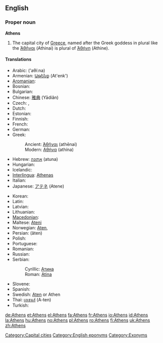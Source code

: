 {{wikipedia}}
==English==

===Proper noun===
'''Athens'''

# The capital city of [[Greece]], named after the Greek goddess in plural like the {{grc}} [[Ἀθῆναι]] (Athinai) is plural of [[Ἀθήνη]] (Athine).

====Translations====
{{trans-top|capital city of Greece}}
* Arabic: {{Arab|[[اثينا|أثينا]]}} ('aθí:na) {{f}}
* Armenian: [[Աթենք]] (At'enk')
* [[Aromanian]]: {{tø|rup|Athina|f|xs=Aromanian}}
* Bosnian: {{t-|bs|Atina|f}}
* Bulgarian: {{t-|bg|Атина|f|tr=Atína|sc=Cyrl}}
* Chinese: [[雅典]] (Yādiǎn)
* Czech: {{t-|cs|Atény|f|p}}, {{t-|cs|Athény|f|p}}
* Dutch: {{t+|nl|Athene}}
* Estonian: {{t-|et|Ateena}}
* Finnish: {{t+|fi|Ateena}}
* French: {{t+|fr|Athènes}}
* German: {{t+|de|Athen|n}}
* Greek:
*: Ancient: [[Ἀθῆναι]] (athēnai) {{f|p}}
*: Modern: [[Αθήνα]] (athína) {{f}}
* Hebrew: [[אתונה]] (atuna)
* Hungarian: {{t+|hu|Athén}}
* Icelandic: {{t+|is|Aþena|f}}
* [[Interlingua]]: [[Athenas]]
* Italian: {{t-|it|Atene|f}}
* Japanese: [[アテネ]] (Atene)
{{trans-mid}}
* Korean: {{t+|ko|아테네|sc=Hang}}
* Latin: {{t+|la|Athenae|f|p}}
* Latvian: {{t-|lv|Atēnas|f|p|xs=Latvian}}
* Lithuanian: {{t-|lt|Atėnai|xs=Lithuanian}}
* [[Macedonian]]: {{t-|mk|Атина|f|tr=Átina|sc=Cyrl|xs=Macedonian}}
* Maltese: [[Ateni]]
* Norwegian: [[Aten]],  {{t|no|Athen}}
* Persian: {{fa-Arab|[[آتن]]}} (âten)
* Polish: {{t+|pl|Ateny|p}}
* Portuguese: {{t+|pt|Atenas|f}}
* Romanian: {{t+|ro|Atena|f}}
* Russian: {{t+|ru|Афины|f|p|tr=Afíny|sc=Cyrl}}
* Serbian:
*: Cyrillic: [[Атина#Serbian|Атина]] {{f}}
*: Roman: [[Atina#Serbian|Atina]] {{f}}
* Slovene: {{t+|sl|Atene|f|p}}
* Spanish: {{t+|es|Atenas|f}}
* Swedish: [[Aten]] or Athen
* Thai: [[เอเธนส์]] (A-ten)
* Turkish: {{t+|tr|Atina}}
{{trans-bottom}}

[[Category:Capital cities]]
[[Category:English eponyms]]
[[Category:Exonyms]]

[[de:Athens]]
[[et:Athens]]
[[el:Athens]]
[[fa:Athens]]
[[fr:Athens]]
[[io:Athens]]
[[id:Athens]]
[[la:Athens]]
[[hu:Athens]]
[[no:Athens]]
[[pl:Athens]]
[[ro:Athens]]
[[fi:Athens]]
[[uk:Athens]]
[[zh:Athens]]